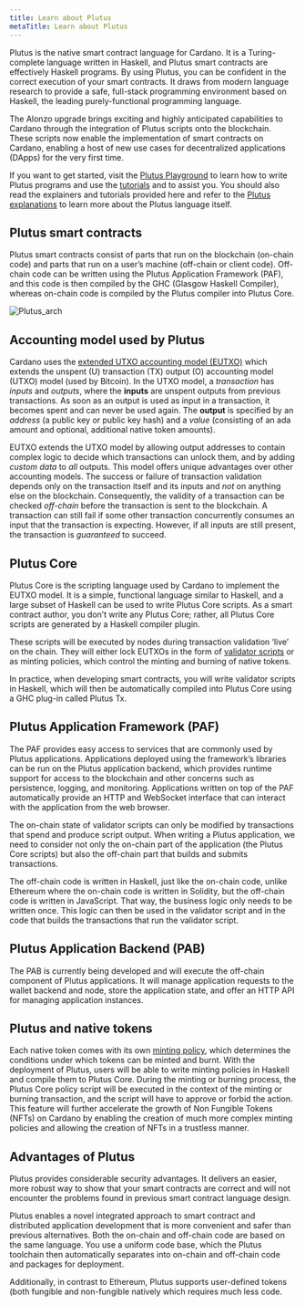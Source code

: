 ```yaml
---
title: Learn about Plutus
metaTitle: Learn about Plutus
---
```


Plutus is the native smart contract language for Cardano. It is a Turing-complete language written in Haskell, and Plutus smart contracts are effectively Haskell programs. By using Plutus, you can be confident in the correct execution of your smart contracts. It draws from modern language research to provide a safe, full-stack programming environment based on Haskell, the leading purely-functional programming language.

The Alonzo upgrade brings exciting and highly anticipated capabilities to Cardano through the integration of Plutus scripts onto the blockchain. These scripts now enable the implementation of smart contracts on Cardano, enabling a host of new use cases for decentralized applications (DApps) for the very first time.

If you want to get started, visit the [Plutus Playground](https://playground.plutus.iohkdev.io/) to learn how to write Plutus programs and use the [tutorials](https://plutus.readthedocs.io/en/latest/plutus/tutorials/index.html) and to assist you. You should also read the explainers and tutorials provided here and refer to the [Plutus explanations](https://plutus.readthedocs.io/en/latest/plutus/explanations/index.html) to learn more about the Plutus language itself.

## Plutus smart contracts
Plutus smart contracts consist of parts that run on the blockchain (on-chain code) and parts that run on a user’s machine (off-chain or client code). Off-chain code can be written using the Plutus Application Framework (PAF), and this code is then compiled by the GHC (Glasgow Haskell Compiler), whereas on-chain code is compiled by the Plutus compiler into Plutus Core. 

![Plutus_arch](Plutus_arch.png)

## Accounting model used by Plutus
Cardano uses the [extended UTXO accounting model (EUTXO)](https://docs.cardano.org/plutus/eutxo-explainer) which extends the unspent (U) transaction (TX) output (O) accounting model (UTXO) model (used by Bitcoin). In the UTXO model, a *transaction* has *inputs* and *outputs*, where the **inputs** are unspent outputs from previous transactions. As soon as an output is used as input in a transaction, it becomes spent and can never be used again. The **output** is specified by an *address* (a public key or public key hash) and a *value* (consisting of an ada amount and optional, additional native token amounts).

EUTXO extends the UTXO model by allowing output addresses to contain complex logic to decide which transactions can unlock them, and by adding *custom data* to *all* outputs. This model offers unique advantages over other accounting models. The success or failure of transaction validation depends only on the transaction itself and its inputs and *not* on anything else on the blockchain. Consequently, the validity of a transaction can be checked *off-chain* before the transaction is sent to the blockchain. A transaction can still fail if some other transaction concurrently consumes an input that the transaction is expecting. However, if all inputs are still present, the transaction is *guaranteed* to succeed.

## Plutus Core
Plutus Core is the scripting language used by Cardano to implement the EUTXO model. It is a simple, functional language similar to Haskell, and a large subset of Haskell can be used to write Plutus Core scripts. As a smart contract author, you don’t write any Plutus Core; rather, all Plutus Core scripts are generated by a Haskell compiler plugin.

These scripts will be executed by nodes during transaction validation ‘live’ on the chain. They will either lock EUTXOs in the form of [validator scripts](https://docs.cardano.org/plutus/Plutus-validator-scripts) or as minting policies, which control the minting and burning of native tokens.
 
In practice, when developing smart contracts, you will write validator scripts in Haskell, which will then be automatically compiled into Plutus Core using a GHC plug-in called  Plutus Tx.

## Plutus Application Framework (PAF)
The PAF provides easy access to services that are commonly used by Plutus applications. Applications deployed using the framework’s libraries can be run on the Plutus application backend, which provides runtime support for access to the blockchain and other concerns such as persistence, logging, and monitoring. Applications written on top of the PAF automatically provide an HTTP and WebSocket interface that can interact with the application from the web browser. 

The on-chain state of validator scripts can only be modified by transactions that spend and produce script output. When writing a Plutus application, we need to consider not only the on-chain part of the application (the Plutus Core scripts) but also the off-chain part that builds and submits transactions. 

The off-chain code is written in Haskell, just like the on-chain code, unlike Ethereum where the on-chain code is written in Solidity, but the off-chain code is written in JavaScript. That way, the business logic only needs to be written once. This logic can then be used in the validator script and in the code that builds the transactions that run the validator script. 

## Plutus Application Backend (PAB)
The PAB is currently being developed and will execute the off-chain component of Plutus applications. It will manage application requests to the wallet backend and node, store the application state, and offer an HTTP API for managing application instances.

## Plutus and native tokens
Each native token comes with its own [minting policy](https://github.com/input-output-hk/cardano-documentation/blob/staging/content/07-native-tokens/01-learn.mdx#minting-policy), which determines the conditions under which tokens can be minted and burnt. With the deployment of Plutus, users will be able to write minting policies in Haskell and compile them to Plutus Core. During the minting or burning process, the Plutus Core policy script will be executed in the context of the minting or burning transaction, and the script will have to approve or forbid the action. This feature will further accelerate the growth of Non Fungible Tokens (NFTs) on Cardano by enabling the creation of much more complex minting policies and allowing the creation of NFTs in a trustless manner.

## Advantages of Plutus
Plutus provides considerable security advantages. It delivers an easier, more robust way to show that your smart contracts are correct and will not encounter the problems found in previous smart contract language design. 

Plutus enables a novel integrated approach to smart contract and distributed application development that is more convenient and safer than previous alternatives. Both the on-chain and off-chain code are based on the same language. You use a uniform code base, which the Plutus toolchain then automatically separates into on-chain and off-chain code and packages for deployment.

Additionally, in contrast to Ethereum, Plutus supports user-defined tokens (both fungible and non-fungible natively which requires much less code. 

